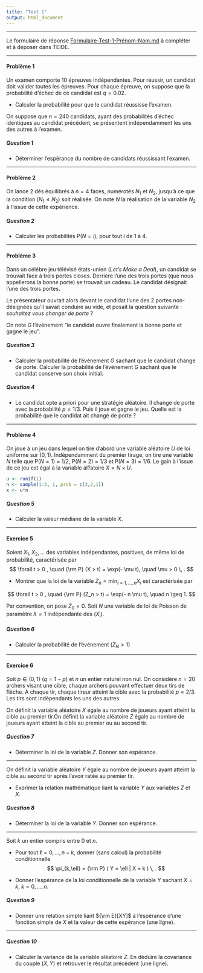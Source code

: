 ```yaml
---
title: "Test 1"
output: html_document
---
```


** **

Le formulaire de réponse [Formulaire-Test-1-Prénom-Nom.md](https://github.com/francoio/francoio.github.io) à compléter et à déposer dans TEIDE.

** **

#### Problème 1 

Un examen comporte 10 épreuves indépendantes. Pour réussir, un candidat doit valider toutes les épreuves. Pour chaque épreuve, on suppose que la probabilité d'échec de ce candidat est $q = 0.02$.  

* Calculer la probabilité pour que le candidat réussisse l'examen.  

On suppose que $n = 240$ candidats, ayant des probabilités d'échec identiques au candidat précédent, se présentent indépendamment les uns des autres à l'examen.  

##### Question 1

* Déterminer l'espérance du nombre de candidats réussissant l'examen.

** **

#### Problème 2

On lance 2 dés équilibrés à $n = 4$ faces, numérotés $N_1$ et $N_2$, jusqu'à ce que la condition $(N_1 \leq N_2)$ soit réalisée. On note $N$ la réalisation de la variable $N_2$ à l'issue de cette expérience. 
  
##### Question 2

* Calculer les probabilités P($N = i$), pour tout $i$ de 1 à 4.  

** **

#### Problème 3 

Dans un célébre jeu télévisé états-unien (*Let's Make a Deal*), un candidat se trouvait face à trois portes closes. Derrière l'une des trois portes (que nous appellerons la *bonne* porte) se trouvait un cadeau. Le candidat désignait l'une des trois portes. 

Le présentateur ouvrait alors devant le candidat l'une des 2 portes non-désignées qu'il savait conduire au vide, et posait la question suivante : *souhaitez vous changer de porte* ?

On note $G$ l'événement "le candidat ouvre finalement la bonne porte et gagne le jeu".

##### Question 3

* Calculer la probabilité de l'événement $G$ sachant que le candidat change de porte. Calculer la probabilité de l'événement $G$ sachant que le candidat conserve son choix initial.

##### Question 4

* Le candidat opte a priori pour une stratégie aléatoire. Il change de porte avec la probabilité $p = 1/3$. Puis il joue et gagne le jeu. Quelle est la probabilité que le candidat ait changé de porte ?   

** **

#### Problème 4

On joue à un jeu dans lequel on tire d'abord une variable aléatoire $U$ de loi uniforme sur $(0,1)$. Indépendamment du premier tirage, on tire une variable $N$ telle que P($N=1$) = $1/2$, P($N=2$) = $1/3$ et P($N=3$) = $1/6$. Le gain à l'issue de ce jeu est égal à la variable al?atoire $X = N\times U$.

```r
u <- runif(1)
n <- sample(1:3, 1, prob = c(3,2,1))
x <- u*n
```

##### Question 5

* Calculer la valeur médiane de la variable $X$.  

** **

#### Exercice 5

Soient $X_1, X_2,\dots$ des variables indépendantes, positives, de même loi de probabilité, caractérisée par 
$$
\forall t > 0 , \quad {\rm P} (X > t) =  \exp(- \mu t), \quad \mu > 0 \, .
$$


* Montrer que la loi de la variable $Z_n = \min_{i = 1, \dots, n} X_i$ est caractérisée par

$$
\forall t > 0 , \quad {\rm P} (Z_n > t) =  \exp(- n \mu t), \quad n \geq 1.
$$

Par convention, on pose $Z_0 = 0$. Soit $N$ une variable de loi de Poisson de paramètre $\lambda = 1$ indépendante des $(X_i)$. 


##### Question 6

* Calculer la probabilité de l'événement $(Z_N > 1)$  


** **

#### Exercice 6

Soit $p \in (0,1)$ ($q = 1 -p$) et $n$ un entier naturel non nul.  On considère $n=20$ archers visant une cible, chaque archers pouvant effectuer deux tirs de flèche. A chaque tir, chaque tireur atteint la cible avec la probabilité $p=2/3$. Les tirs sont indépendants les uns des autres. 


On définit la variable aléatoire $X$ égale au nombre de joueurs ayant atteint la cible au premier tir.On définit la variable aléatoire $Z$ égale au nombre de joueurs ayant atteint la cible au premier ou au second tir.

##### Question 7

* Déterminer la loi de la variable $Z$. Donner son espérance.


** ** 

On définit la variable aléatoire $Y$ égale au nombre de joueurs ayant atteint la cible au second tir aprés l'avoir ratée au premier tir. 

* Exprimer la relation mathématique liant la variable $Y$ aux variables $Z$ et $X$. 


##### Question 8

* Déterminer la loi de la variable $Y$. Donner son espérance.

** **


Soit $k$ un entier compris entre $0$ et $n$. 


* Pour tout $\ell = 0, \dots,n - k$, donner (sans calcul) la probabilité conditionnelle
$$
\pi_{k,\ell} = {\rm P} ( Y = \ell  | X = k ) \, .
$$

* Donner l'espérance de la loi conditionnelle de la variable $Y$ sachant $X=k$, $k = 0, \dots,n$. 


##### Question 9

* Donner une relation simple liant ${\rm E}[XY]$ à l'espérance d'une fonction simple de $X$ et la valeur de cette espérance (une ligne). 

** **

##### Question 10

* Calculer la variance de la variable aléatoire $Z$. En déduire la covariance du couple $(X,Y)$ et retrouver le résultat précédent (une ligne). 
   







